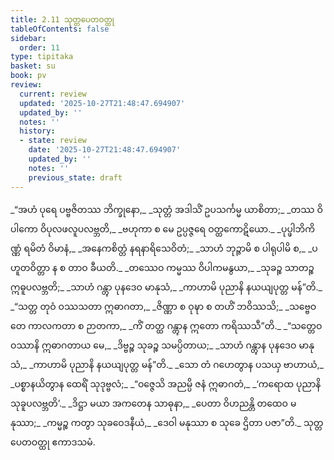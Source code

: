 ```yaml
---
title: 2.11 သုတ္တပေတဝတ္ထု
tableOfContents: false
sidebar:
  order: 11
type: tipitaka
basket: su
book: pv
review:
  current: review
  updated: '2025-10-27T21:48:47.694907'
  updated_by: ''
  notes: ''
  history:
  - state: review
    date: '2025-10-27T21:48:47.694907'
    updated_by: ''
    notes: ''
    previous_state: draft
---
```



<ReviewStatus review={frontmatter.review} showDetails={true} />

<HypothesisAnnotation frontmatter={frontmatter} />

<DynamicBreadcrumb />

<Division number="341" book="pv" e="ch" v="19" p="162">

<Paragraph number="368" type="verses" book="pv">
_“အဟံ ပုရေ ပဗ္ဗဇိတဿ ဘိက္ခုနော,_  
_သုတ္တံ အဒါသိံ ဥပသင်္ကမ္မ ယာစိတာ;_  
_တဿ ဝိပါကော ဝိပုလဖလူပလဗ္ဘတိ,_  
_ဗဟုကာ စ မေ ဥပ္ပဇ္ဇရေ ဝတ္ထကောဋိယော._  

</Paragraph>

</Division>
<Division number="342" book="pv" e="ch" v="19" p="162">

<Paragraph number="369" type="verses" book="pv">
_ပုပ္ဖါဘိကိဏ္ဏံ ရမိတံ ဝိမာနံ,_  
_အနေကစိတ္တံ နရနာရိသေဝိတံ;_  
_သာဟံ ဘုဉ္ဇာမိ စ ပါရုပါမိ စ,_  
_ပဟူတဝိတ္တာ န စ တာဝ ခီယတိ._  

</Paragraph>

</Division>
<Division number="343" book="pv" e="ch" v="19" p="162">

<Paragraph number="370" type="verses" book="pv">
_တဿေဝ ကမ္မဿ ဝိပါကမနွယာ,_  
_သုခဉ္စ သာတဉ္စ ဣဓူပလဗ္ဘတိ;_  
_သာဟံ ဂန္တွာ ပုနဒေဝ မာနုသံ,_  
_ကာဟာမိ ပုညာနိ နယယျပုတ္တ မန်”တိ._  

</Paragraph>

</Division>
<Division number="344" book="pv" e="ch" v="19" p="162">

<Paragraph number="371" type="verses" book="pv">
_“သတ္တ တုဝံ ဝဿသတာ ဣဓာဂတာ,_  
_ဇိဏ္ဏာ စ ဝုဍ္ဎာ စ တဟိံ ဘဝိဿသိ;_  
_သဗ္ဗေဝ တေ ကာလကတာ စ ဉာတကာ,_  
_ကိံ တတ္ထ ဂန္တွာန ဣတော ကရိဿသီ”တိ._  

</Paragraph>

</Division>
<Division number="345" book="pv" e="ch" v="19" p="162">

<Paragraph number="372" type="verses" book="pv">
_“သတ္တေဝ ဝဿာနိ ဣဓာဂတာယ မေ,_  
_ဒိဗ္ဗဉ္စ သုခဉ္စ သမပ္ပိတာယ;_  
_သာဟံ ဂန္တွာန ပုနဒေဝ မာနုသံ,_  
_ကာဟာမိ ပုညာနိ နယယျပုတ္တ မန်”တိ._  

</Paragraph>

</Division>
<Division number="346" book="pv" e="ch" v="19" p="162">

<Paragraph number="373" type="verses" book="pv">
_သော တံ ဂဟေတွာန ပသယှ ဗာဟာယံ,_  
_ပစ္စာနယိတွာန ထေရိံ သုဒုဗ္ဗလံ;_  
_“ဝဇ္ဇေသိ အညမ္ပိ ဇနံ ဣဓာဂတံ,_  
_‘ကရောထ ပုညာနိ သုခူပလဗ္ဘတိ’._  

</Paragraph>

</Division>
<Division number="347" book="pv" e="ch" v="19" p="163">

<Paragraph number="374" type="verses" book="pv">
_ဒိဋ္ဌာ မယာ အကတေန သာဓုနာ,_  
_ပေတာ ဝိဟညန္တိ တထေဝ မနုဿာ;_  
_ကမ္မဉ္စ ကတွာ သုခဝေဒနီယံ,_  
_ဒေဝါ မနုဿာ စ သုခေ ဌိတာ ပဇာ”တိ._  


</Paragraph>
</Division>

<Paragraph number="375" type="center" book="pv">
သုတ္တပေတဝတ္ထု ဧကာဒသမံ.
</Paragraph>